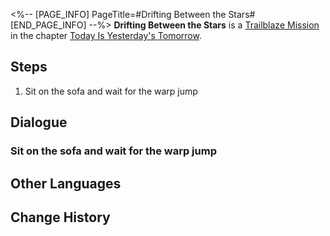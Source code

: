 <%-- [PAGE_INFO]
PageTitle=#Drifting Between the Stars#
[END_PAGE_INFO] --%>
{{Stub|Dialogue, characters, and location(s)}}
{{Mission Infobox
|id            = 1010001
|title         = 
|image         = Mission Drifting Between the Stars.png
|type          = Trailblaze
|event_name    = 
|chapter       = Today Is Yesterday's Tomorrow
|requirements  = [[Trailblaze Mission]] ''[[The Voyage Continues]]'' completed
|summary       = The journey of the Astral Express continues. To the Express, you're but a passerby who's temporarily headed in the same direction.
But to you, this is a choice and a new start.
"This is the final stop for today. What's the next stop for the Express?"
|characters    = <!--characters that appear in this mission-->
|startLocation = <!--location as it intially appears on the mission screen-->
|world         = <!--i.e. Penacony-->
|area          = <!--i.e. A Child's Dream-->
|prev          = 
|next          = A Grand Cool Adventure
|exp           = 
|credits       = 
|stellarJade   = 
|other         = 
}}
'''Drifting Between the Stars''' is a [[Trailblaze Mission]] in the chapter [[Today Is Yesterday's Tomorrow]].

==Steps==
# Sit on the sofa and wait for the warp jump

<!--
==Gameplay Notes==

--><!--
==Trial Character==

-->
==Dialogue==
{{Stub Dialogue}}
===Sit on the sofa and wait for the warp jump===
{{Mission Description|type=trailblaze|location=<!--to be added-->|You board the Astral Express and become acquainted with a group of companions who may not always get along, but are all at least friendly.<br />A journey with an unknown destination between the stars is about to begin. Maybe you really did accidentally stumble upon some set of a Sci-Fi movie.<br />Conductor Pom-Pom announces that the warp jump is about to begin &mdash; seeing that you're still new to interstellar travel, best you find a seat and hang on tight.}}
{{Dialogue Start}}
:{{tx}}
{{Dialogue End}}

==Other Languages==
{{Other Languages
|en   = Drifting Between the Stars
|zhs  = 星间流浪
|zht  = 星間流浪
|ja   = 星間流浪
|ko   = 별 사이의 유랑
|es   = A la deriva entre las estrellas
|fr   = À la dérive entre les étoiles
|ru   = Дрейф среди звёзд
|th   = ผจญภัยท่ามกลางดวงดาว
|vi   = Lưu Lạc Giữa Các Vì Sao
|de   = Zwischen den Sternen treibend
|id   = Pengembaraan Antarbintang
|pt   = À Deriva nas Estrelas
}}

==Change History==
{{Change History|1.0}}
